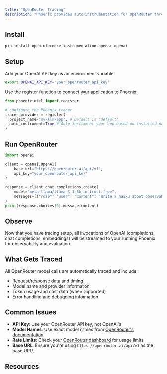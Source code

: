 ```yaml
---
title: "OpenRouter Tracing"
description: "Phoenix provides auto-instrumentation for OpenRouter through the OpenAI Python Library since OpenRouter provides a fully OpenAI-compatible API endpoint."
---
```



## Install

```bash
pip install openinference-instrumentation-openai openai
```

## Setup

Add your OpenAI API key as an environment variable:

```bash
export OPENAI_API_KEY='your_openrouter_api_key'
```

Use the register function to connect your application to Phoenix:

```python
from phoenix.otel import register

# configure the Phoenix tracer
tracer_provider = register(
  project_name="my-llm-app", # Default is 'default'
  auto_instrument=True # Auto-instrument your app based on installed dependencies
)
```

## Run OpenRouter

```python
import openai

client = openai.OpenAI(
    base_url="https://openrouter.ai/api/v1",
    api_key="your_openrouter_api_key"
)

response = client.chat.completions.create(
    model="meta-llama/llama-3.1-8b-instruct:free",
    messages=[{"role": "user", "content": "Write a haiku about observability."}],
)
print(response.choices[0].message.content)
```

## Observe

Now that you have tracing setup, all invocations of OpenAI (completions, chat completions, embeddings) will be streamed to your running Phoenix for observability and evaluation.

## What Gets Traced

All OpenRouter model calls are automatically traced and include:

* Request/response data and timing
* Model name and provider information
* Token usage and cost data (when supported)
* Error handling and debugging information

## Common Issues

* **API Key**: Use your OpenRouter API key, not OpenAI's
* **Model Names**: Use exact model names from [OpenRouter's documentation](https://openrouter.ai/models)
* **Rate Limits**: Check your [OpenRouter dashboard](https://openrouter.ai/keys) for usage limits
* **Base URL**: Ensure you're using `https://openrouter.ai/api/v1` as the base URL\


## Resources

<Columns cols={2}>
  <Card title="OpenRouter Documentation" href="https://openrouter.ai/docs" icon="angles-right" horizontal/>
  <Card title="OpenInference OpenAI Instrumentation" href="https://github.com/Arize-ai/openinference/tree/main/python/instrumentation/openinference-instrumentation-openai" icon="angles-right" horizontal/>
</Columns>
